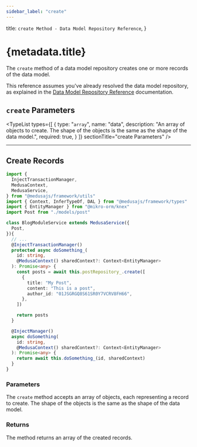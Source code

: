```yaml
---
sidebar_label: "create"
---
```



  title: `create Method - Data Model Repository Reference`,
}

# {metadata.title}

The `create` method of a data model repository creates one or more records of the data model.

<Note>

This reference assumes you've already resolved the data model repository, as explained in the [Data Model Repository Reference](../../page.mdx) documentation.

</Note>

## `create` Parameters

<TypeList
  types={[
    {
      type: "`array`",
      name: "data",
      description: "An array of objects to create. The shape of the objects is the same as the shape of the data model.",
      required: true,
    }
  ]}
  sectionTitle="create Parameters"
/>

---

## Create Records

```ts
import { 
  InjectTransactionManager,
  MedusaContext,
  MedusaService,
} from "@medusajs/framework/utils"
import { Context, InferTypeOf, DAL } from "@medusajs/framework/types"
import { EntityManager } from "@mikro-orm/knex"
import Post from "./models/post"

class BlogModuleService extends MedusaService({
  Post,
}){
  // ...
  @InjectTransactionManager()
  protected async doSomething_(
    id: string,
    @MedusaContext() sharedContext?: Context<EntityManager>
  ): Promise<any> {
    const posts = await this.postRepository_.create([
      {
        title: "My Post",
        content: "This is a post",
        author_id: "01JSGRGQ8S61SR0Y7VCRV8FH66",
      },
    ])

    return posts
  }

  @InjectManager()
  async doSomething(
    id: string,
    @MedusaContext() sharedContext?: Context<EntityManager>
  ): Promise<any> {
    return await this.doSomething_(id, sharedContext)
  }
}
```

### Parameters

The `create` method accepts an array of objects, each representing a record to create. The shape of the objects is the same as the shape of the data model.

### Returns

The method returns an array of the created records.
